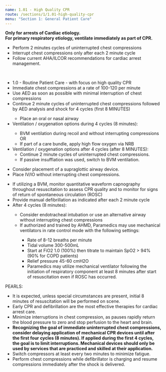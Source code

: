 ```yaml
---
name: 1.01 - High Quality CPR
route: /sections/1/1.01-high-quality-cpr
menu: "Section 1: General Patient Care"
---
```



<Note id="note-1">
  <strong>
    Only for arrests of Cardiac etiology.
    <br />
    For primary respiratory etiology, ventilate immediately as part of CPR.
  </strong>
</Note>
<Note id="note-2" alignment="left">
  <ul>
    <li>Perform 2 minutes cycles of uninterrupted chest compressions</li>
    <li>Interrupt chest compressions only after each 2 minute cycle</li>
    <li>Follow current AHA/ILCOR recommendations for cardiac arrest management.</li>
  </ul>
</Note>
<br />

<EMTLevel level="basic">
  <ul style={{ paddingTop: "0.5rem"}}>
    <li>
      <MyLink to="/sections/1/1.0-routine-patient-care">1.0 - Routine Patient Care</MyLink>
      - with focus on high quality CPR
    </li>
    <li>Immediate chest compressions at a rate of 100-120 per minute</li>
    <li>Use AED as soon as possible with minimal interruption of chest compressions</li>
    <li>Continue 2 minute cycles of uninterrupted chest compressions followed by
      AED analysis and shock for 4 cycles (first 8 MINUTES) </li>
      <ul>
        <li>Place an oral or nasal airway</li>
      </ul>
    <li>Ventilation / oxygenation options during 4 cycles (8 minutes):</li>
      <ul>
        <li>BVM ventilation during recoil and without interrupting compressions OR </li>
        <li>If part of a care bundle, apply high flow oxygen via NRB</li>
      </ul>
    <li>Ventilation / oxygenation options after 4 cycles (after 8 MINUTES):
      <ul>
        <li>Continue 2 minute cycles of uninterrupted chest compressions.</li>
        <li>If passive insufflation was used, switch to BVM ventilation.</li>
      </ul>
    </li>
  </ul>
</EMTLevel>
<EMTLevel level="advanced">
  <ul>
    <li>Consider placement of a supraglottic airway device.</li>
    <li>Place IV/IO without interrupting chest compressions.</li>
  </ul>
</EMTLevel>

<EMTLevel level="paramedic">
  <ul>
    <li>
      If utilizing a BVM, monitor quantitative waveform capnography throughout
      resuscitation to assess CPR quality and to monitor for signs of return of
      spontaneous circulation (ROSC)
    </li>
    <li>
      Provide manual defibrillation as indicated after each 2 minute cycle
    </li>
    <li>After 4 cycles (8 minutes):</li>
    <ul>
      <li>
        Consider endotracheal intubation or use an alternative airway without
        interrupting chest compressions
      </li>
      <li>
        If authorized and trained by AHMD, Paramedics may use mechanical
        ventilators in rate control mode with the following settings:
      </li>
      <ul>
        <li>Rate of 8-12 breaths per minute</li>
        <li>Tidal volume 300-500mL</li>
        <li>
          Start at FiO2 1.0 (100%) then titrate to maintain SpO2 > 94% (90% for
          COPD patients)
        </li>
        <li>Relief pressure 45-60 cmH2O</li>
        <li>
          Paramedics may utilize mechanical ventilator following the initiation
          of respiratory component at least 8 minutes after start of
          resuscitation even if ROSC has occurred.
        </li>
      </ul>
    </ul>
  </ul>
</EMTLevel>

<Note id="note-3" alignment="left">
  PEARLS:
  <ul>
    <li>
      It is expected, unless special circumstances are present, initial 8
      minutes of resuscitation will be performed on scene.
    </li>
    <li>
      Early CPR and defibrillation are the most effective therapies for cardiac
      arrest care.
    </li>
    <li>
      Minimize interruptions in chest compression, as pauses rapidly return the
      blood pressure to zero and stop perfusion to the heart and brain.
    </li>
    <li>
      <strong>
        Recognizing the goal of immediate uninterrupted chest compressions,
        consider delaying application of mechanical CPR devices until after the
        first four cycles (8 minutes). If applied during the first 4 cycles, the
        goal is to limit interruptions. Mechanical devices should only be used by
        services that are practiced and skilled at their application.
      </strong>
    </li>
    <li>Switch compressors at least every two minutes to minimize fatigue.</li>
    <li>
      Perform chest compressions while defibrillator is charging and resume
      compressions immediately after the shock is delivered.
    </li>
  </ul>
</Note>
